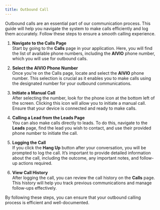 ```yaml
---
title: Outbound Call
---
```


Outbound calls are an essential part of our communication process. This guide will help you navigate the system to make calls efficiently and log them accurately. Follow these steps to ensure a smooth calling experience.

1. **Navigate to the Calls Page**  
   Start by going to the **Calls** page in your application. Here, you will find the list of available phone numbers, including the **AIVIO** phone number, which you will use for outbound calls.

2. **Select the AIVIO Phone Number**  
   Once you're on the Calls page, locate and select the **AIVIO** phone number. This selection is crucial as it enables you to make calls using the designated number for your outbound communications.

3. **Initiate a Manual Call**  
   After selecting the number, look for the phone icon at the bottom left of the screen. Clicking this icon will allow you to initiate a manual call. Ensure that your device is connected and ready to make calls.

4. **Calling a Lead from the Leads Page**  
   You can also make calls directly to leads. To do this, navigate to the **Leads** page, find the lead you wish to contact, and use their provided phone number to initiate the call.

5. **Logging the Call**  
   If you click the **Hang Up** button after your conversation, you will be prompted to log the call. It’s important to provide detailed information about the call, including the outcome, any important notes, and follow-up actions required.

6. **View Call History**  
   After logging the call, you can review the call history on the **Calls** page. This history will help you track previous communications and manage follow-ups effectively.

By following these steps, you can ensure that your outbound calling process is efficient and well-documented.
